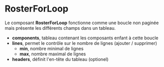 # RosterForLoop

Le composant **RosterForLoop** fonctionne comme une boucle non paginée mais présente les différents champs dans un tableau.

- **components**, tableau contenant les composants enfant à cette boucle
- **lines**, permet le contrôle sur le nombre de lignes (ajouter / supprimer)
    - **min**, nombre minimal de lignes
    - **max**, nombre maximal de lignes
- **headers**, définit l'en-tête du tableau (optionel)


<GoToType type="ComponentRosterForLoopType"/>


<FormExample source={source} />

